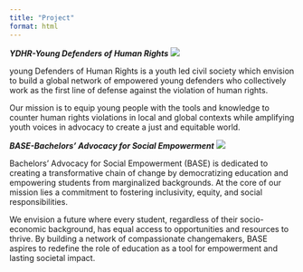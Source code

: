 ```yaml
---
title: "Project"
format: html
---
```


***YDHR-Young Defenders of Human Rights***
![](https://media.licdn.com/dms/image/v2/D560BAQFXl77hgcohiQ/img-crop_100/img-crop_100/0/1735657079032?e=1749686400&v=beta&t=ou-pq77rciAUXU8QaXoRp7VArTsRD6uFAbkY3NwQTxw)

young Defenders of Human Rights is a youth led civil society which envision to build a global network of empowered young defenders who collectively work as the first line of defense against the violation of human rights.

Our mission is to equip young people with the tools and knowledge to counter human rights violations in local and global contexts while amplifying youth voices in advocacy to create a just and equitable world.

***BASE-Bachelors' Advocacy for Social Empowerment***
![](https://media.licdn.com/dms/image/v2/D560BAQGTm8LOmHtz7Q/img-crop_100/B56ZT0ztgjGsAM-/0/1739273985069?e=1749686400&v=beta&t=XDBBHcJr88AtRvatlNSWGsZoWG4_DS7c758w00dfgIA)

Bachelors' Advocacy for Social Empowerment (BASE) is dedicated to creating a transformative chain of change by democratizing education and empowering students from marginalized backgrounds. At the core of our mission lies a commitment to fostering inclusivity, equity, and social responsibilities.

We envision a future where every student, regardless of their socio-economic background, has equal access to opportunities and resources to thrive. By building a network of compassionate changemakers, BASE aspires to redefine the role of education as a tool for empowerment and lasting societal impact.